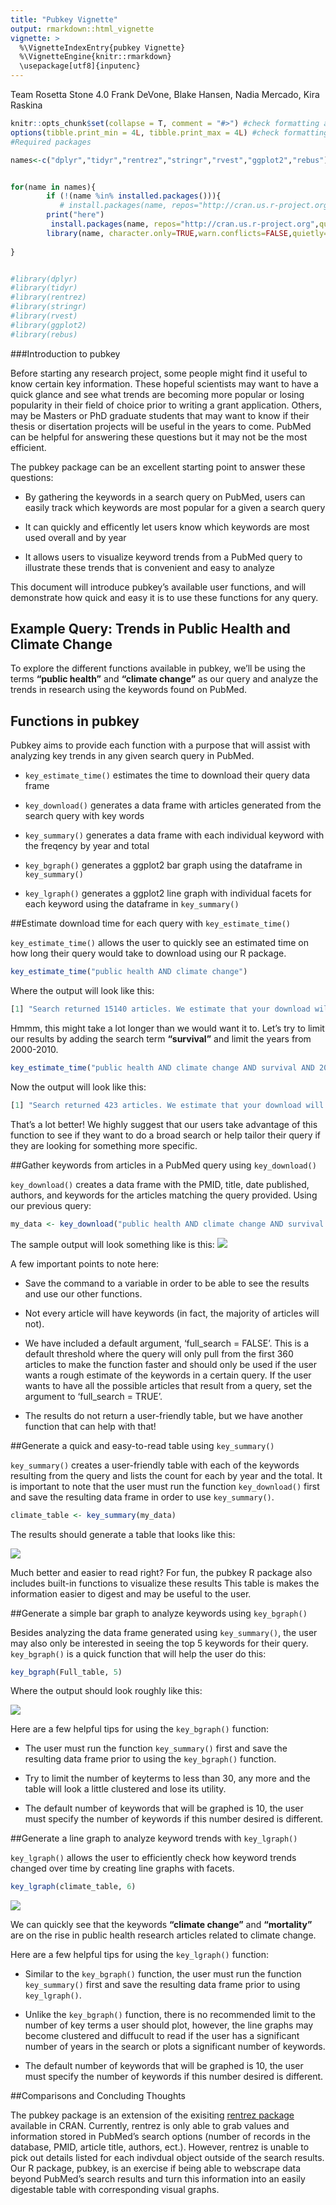 ---
title: "Pubkey Vignette"
output: rmarkdown::html_vignette
vignette: >
  %\VignetteIndexEntry{pubkey Vignette}
  %\VignetteEngine{knitr::rmarkdown}
  \usepackage[utf8]{inputenc}
---
Team Rosetta Stone 4.0 
Frank DeVone, Blake Hansen, Nadia Mercado, Kira Raskina 

```{r, echo = FALSE, message = FALSE}
knitr::opts_chunk$set(collapse = T, comment = "#>") #check formatting and delete if needed
options(tibble.print_min = 4L, tibble.print_max = 4L) #check formatting and delete if needed
#Required packages

names<-c("dplyr","tidyr","rentrez","stringr","rvest","ggplot2","rebus")


for(name in names){
        if (!(name %in% installed.packages())){
           # install.packages(name, repos="http://cran.us.r-project.org",quiet=TRUE,dependencies=TRUE) #if package not installed, install the package
        print("here")
    	 install.packages(name, repos="http://cran.us.r-project.org",quiet=TRUE,dependencies=FALSE)} #if package not installed, install the package
        library(name, character.only=TRUE,warn.conflicts=FALSE,quietly=TRUE)
  
}


#library(dplyr)
#library(tidyr)
#library(rentrez)
#library(stringr) 
#library(rvest)
#library(ggplot2)
#library(rebus)
```

###Introduction to pubkey 

Before starting any research project, some people might find it useful to know certain key information. These hopeful scientists may want to have a quick glance and see what trends are becoming more popular or losing popularity in their field of choice prior to writing a grant application. Others, may be Masters or PhD graduate students that may want to know if their thesis or disertation projects will be useful in the years to come. PubMed can be helpful for answering these questions but it may not be the most efficient. 

The pubkey package can be an excellent starting point to answer these questions: 

* By gathering the keywords in a search query on PubMed, users can easily track which keywords are most popular for a given a search query

* It can quickly and efficently let users know which keywords are most used overall and by year

* It allows users to visualize keyword trends from a PubMed query to illustrate these trends that is convenient and easy to analyze

This document will introduce pubkey's available user functions, and will demonstrate how quick and easy it is to use these functions for any query. 

## Example Query: Trends in Public Health and Climate Change

To explore the different functions available in pubkey, we'll be using the terms **"public health"** and **"climate change"** as our query and analyze the trends in research using the keywords found on PubMed.

## Functions in pubkey

Pubkey aims to provide each function with a purpose that will assist with analyzing key trends in any given search query in PubMed. 

* `key_estimate_time()` estimates the time to download their query data frame 

* `key_download()` generates a data frame with articles generated from the search query with key words

* `key_summary()` generates a data frame with each individual keyword with the freqency by year and total

* `key_bgraph()` generates a ggplot2 bar graph using the dataframe in `key_summary()` 

* `key_lgraph()` generates a ggplot2 line graph with individual facets for each keyword using the dataframe in `key_summary()`


##Estimate download time for each query with `key_estimate_time()` 

`key_estimate_time()` allows the user to quickly see an estimated time on how long their query would take to download using our R package.

```{r, eval=FALSE}
key_estimate_time("public health AND climate change")
```

Where the output will look like this: 
```{r, eval=FALSE}
[1] "Search returned 15140 articles. We estimate that your download will take approximatley 188 minutes to complete. Please consider using the advanced search option at https://www.ncbi.nlm.nih.gov/pubmed/advanced to create a more concise search."
```

Hmmm, this might take a lot longer than we would want it to. Let's try to limit our results by adding the search term **"survival"** and limit the years from 2000-2010. 

```{r, eval=FALSE}
key_estimate_time("public health AND climate change AND survival AND 2000:2010[PDAT]")
```

Now the output will look like this: 
```{r, eval=FALSE}
[1] "Search returned 423 articles. We estimate that your download will take approximatley 5 minutes to complete."
```

That's a lot better! We highly suggest that our users take advantage of this function to see if they want to do a broad search or help tailor their query if they are looking for something more specific.  

##Gather keywords from articles in a PubMed query using `key_download()`

`key_download()` creates a data frame with the PMID, title, date published, authors, and keywords for the articles matching the query provided. Using our previous query: 

```{r, eval=FALSE}
my_data <- key_download("public health AND climate change AND survival AND 2000:2010[PDAT]", full_search = T)
```

The sample output will look something like is this: 
![](../example_data/sample_mydata_r.png)

A few important points to note here: 

* Save the command to a variable in order to be able to see the results and use our other functions.

* Not every article will have keywords (in fact, the majority of articles will not).

* We have included a default argument, 'full_search = FALSE'. This is a default threshold where the query will only pull from the first 360 articles to make the function faster and should only be used if the user wants a rough estimate of the keywords in a certain query. If the user wants to have all the possible articles that result from a query, set the argument to 'full_search = TRUE'. 

* The results do not return a user-friendly table, but we have another function that can help with that!

##Generate a quick and easy-to-read table using `key_summary()`

`key_summary()` creates a user-friendly table with each of the keywords resulting from the query and lists the count for each by year and the total. It is important to note that the user must run the function `key_download()` first and save the resulting data frame in order to use `key_summary()`.

```{r, eval = FALSE}
climate_table <- key_summary(my_data)
```

The results should generate a table that looks like this: 

![](../example_data/sample_final\ table_r.png)

Much better and easier to read right? For fun, the pubkey R package also includes built-in functions to visualize these results This table is makes the information easier to digest and may be useful to the user. 

##Generate a simple bar graph to analyze keywords using `key_bgraph()`

Besides analyzing the data frame generated using `key_summary()`, the user may also only be interested in seeing the top 5 keywords for their query. `key_bgraph()` is a quick function that will help the user do this: 

```{r, eval=FALSE}
key_bgraph(Full_table, 5)
```

Where the output should look roughly like this:

![](../example_data/sample_bar graph_r.png)


Here are a few helpful tips for using the `key_bgraph()` function: 

* The user must run the function `key_summary()` first and save the resulting data frame prior to using the `key_bgraph()` function.

* Try to limit the number of keyterms to less than 30, any more and the table will look a little clustered and lose its utility.

* The default number of keywords that will be graphed is 10, the user must specify the number of keywords if this number desired is different.

##Generate a line graph to analyze keyword trends with `key_lgraph()`

`key_lgraph()` allows the user to efficiently check how keyword trends changed over time by creating line graphs with facets.

```{r, eval=FALSE}
key_lgraph(climate_table, 6)
```

![](../example_data/sample_line graph_r.png)

We can quickly see that the keywords **"climate change"** and **"mortality"** are on the rise in public health research articles related to climate change. 

Here are a few helpful tips for using the `key_lgraph()` function: 

* Similar to the `key_bgraph()` function, the user must run the function `key_summary()` first and save the resulting data frame prior to using `key_lgraph()`. 

* Unlike the `key_bgraph()` function, there is no recommended limit to the number of key terms a user should plot, however, the line graphs may become clustered and diffucult to read if the user has a significant number of years in the search or plots a significant number of keywords.

* The default number of keywords that will be graphed is 10, the user must specify the number of keywords if this number desired is different.

##Comparisons and Concluding Thoughts

The pubkey package is an extension of the exisiting [rentrez package](https://cran.r-project.org/web/packages/rentrez/index.html) available in CRAN. Currently, rentrez is only able to grab values and information stored in PubMed's search options (number of records in the database, PMID, article title, authors, ect.). However, rentrez is unable to pick out details listed for each indivdual object outside of the search results. Our R package, pubkey, is an exercise if being able to webscrape data beyond PubMed's search results and turn this information into an easily digestable table with corresponding visual graphs.    
